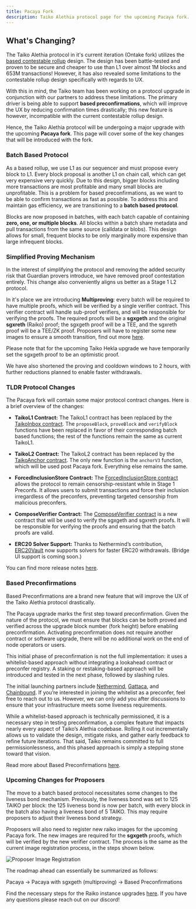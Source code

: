 ```yaml
---
title: Pacaya Fork
description: Taiko Alethia protocol page for the upcoming Pacaya fork.
---
```


## What's Changing?

The Taiko Alethia protocol in it's current iteration (Ontake fork) utilizes the [based contestable rollup](/taiko-alethia-protocol/protocol-design/contestable-rollup) design. The design has been battle-tested and proven to be secure and cheaper to use than L1 over almost 1M blocks and 653M transactions! However, it has also revealed some limitations to the contestable rollup design specifically with regards to UX.

With this in mind, the Taiko team has been working on a protocol upgrade in conjunction with our partners to address these limitations. The primary driver is being able to support **based preconfirmations**, which will improve the UX by reducing confirmation times drastically; this new feature is however, incompatible with the current contestable rollup design.

Hence, the Taiko Alethia protocol will be undergoing a major upgrade with the upcoming **Pacaya fork**. This page will cover some of the key changes that will be introduced with the fork.

### Batch Based Protocol

As a based rollup, we use L1 as our sequencer and must propose every block to L1. Every block proposal is another L1 on chain call, which can get very expensive very quickly. Due to this design, bigger blocks including more transactions are most profitable and many small blocks are unprofitable. This is a problem for based preconfirmations, as we want to be able to confirm transactions as fast as possible. To address this and maintain gas efficiency, we are transitioning to a **batch based protocol**.

Blocks are now proposed in batches, with each batch capable of containing **zero, one, or multiple blocks**. All blocks within a batch share metadata and pull transactions from the same source (calldata or blobs). This design allows for small, frequent blocks to be only marginally more expensive than large infrequent blocks.

### Simplified Proving Mechanism

In the interest of simplifying the protocol and removing the added security risk that Guardian provers introduce, we have removed proof contestation entirely. This change also conveniently aligns us better as a Stage 1 L2 protocol.

In it's place we are introducing **Multiproving**: every batch will be required to have multiple proofs, which will be verified by a single verifier contract. This verifier contract will handle sub-proof verifiers, and will be responsible for verifying the proofs. The required proofs will be a **sgxgeth** and the original **sgxreth** (Raiko) proof; the sgxgeth proof will be a TEE, and the sgxreth proof will be a TEE/ZK proof. Proposers will have to register some new images to ensure a smooth transition, find out more [here](/taiko-alethia-protocol/pacaya-fork/#upcoming-changes-for-proposers).

Please note that for the upcoming Taiko Hekla upgrade we have temporarily set the sgxgeth proof to be an optimistic proof.

We have also shortened the proving and cooldown windows to 2 hours, with further reductions planned to enable faster withdrawals.

### TLDR Protocol Changes

The Pacaya fork will contain some major protocol contract changes. Here is a brief overview of the changes:

- **TaikoL1 Contract:** The TaikoL1 contract has been replaced by the [TaikoInbox contract](https://github.com/taikoxyz/taiko-mono/blob/taiko-alethia-protocol-v2.2.0/packages/protocol/contracts/layer1/based/TaikoInbox.sol). The `proposeBlock`, `proveBlock` and `verifyBlock` functions have been replaced in favor of their corresponding batch based functions; the rest of the functions remain the same as current TaikoL1.

- **TaikoL2 Contract:** The TaikoL2 contract has been replaced by the [TaikoAnchor contract](https://github.com/taikoxyz/taiko-mono/blob/taiko-alethia-protocol-v2.2.0/packages/protocol/contracts/layer2/based/TaikoAnchor.sol). The only new function is the `anchorV3` function, which will be used post Pacaya fork. Everything else remains the same.

- **ForcedInclusionStore Contract:** The [ForcedInclusionStore contract](https://github.com/taikoxyz/taiko-mono/blob/taiko-alethia-protocol-v2.2.0/packages/protocol/contracts/layer1/forced-inclusion/ForcedInclusionStore.sol) allows the protocol to remain censorship-resistant while in Stage 1 Preconfs. It allows users to submit transactions and force their inclusion irregardless of the preconfers, preventing targeted censorship from malicious preconfers.

- **ComposeVerifier Contract:** The [ComposeVerifier contract](https://github.com/taikoxyz/taiko-mono/blob/taiko-alethia-protocol-v2.2.0/packages/protocol/contracts/layer1/verifiers/compose/ComposeVerifier.sol) is a new contract that will be used to verify the sgxgeth and sgxreth proofs. It will be responsible for verifying the proofs and ensuring that the batch proofs are valid.

- **ERC20 Solver Support:** Thanks to Nethermind’s contribution, [ERC20Vault](https://github.com/taikoxyz/taiko-mono/blob/taiko-alethia-protocol-v2.2.0/packages/protocol/contracts/shared/tokenvault/ERC20Vault.sol) now supports solvers for faster ERC20 withdrawals. (Bridge UI support is coming soon.)

You can find more release notes [here](https://github.com/taikoxyz/taiko-mono/releases/tag/taiko-alethia-protocol-v2.2.0).

### Based Preconfirmations

Based Preconfirmations are a brand new feature that will improve the UX of the Taiko Alethia protocol drastically.

The Pacaya upgrade marks the first step toward preconfirmation. Given the nature of the protocol, we must ensure that blocks can be both proved and verified across the upgrade block number (fork height) before enabling preconfirmation. Activating preconfirmation does not require another contract or software upgrade, there will be no additional work on the end of node operators or users.

This initial phase of preconfirmation is not the full implementation: it uses a whitelist-based approach without integrating a lookahead contract or preconfer registry. A staking or restaking-based approach will be introduced and tested in the next phase, followed by slashing rules.

The initial launching partners include [Nethermind](https://www.nethermind.io), [Gattaca](https://gattaca.com), and [Chainbound](https://chainbound.io). If you’re interested in joining the whitelist as a preconfer, feel free to reach out to us. However, we can only add you after discussions to ensure that your infrastructure meets some liveness requirements.

While a whitelist-based approach is technically permissioned, it is a necessary step in testing preconfirmation, a complex feature that impacts nearly every aspect of Taiko’s Alethia codebase. Rolling it out incrementally allows us to validate the design, mitigate risks, and gather early feedback to refine future iterations. That said, Taiko remains committed to full permissionlessness, and this phased approach is simply a stepping stone toward that vision.

Read more about Based Preconfirmations [here](/taiko-alethia-protocol/protocol-design/based-preconfirmation).

### Upcoming Changes for Proposers

The move to a batch based protocol necessitates some changes to the liveness bond mechanism. Previously, the liveness bond was set to 125 TAIKO per block: the 125 liveness bond is now per batch, with every block in the batch also having a liveness bond of 5 TAIKO. This may require proposers to adjust their liveness bond strategy.

Proposers will also need to register new raiko images for the upcoming Pacaya fork. The new images are required for the **sgxgeth** proofs, which will be verified by the new verifier contract. The process is the same as the current image registration process, in the steps shown below.

![Proposer Image Registration](~/assets/content/docs/taiko-alethia-protocol/raiko-registration-flow.webp)

The roadmap ahead can essentially be summarized as follows:

Pacaya -> Pacaya with sgxgeth (multiproving) -> Based Preconfirmations

Find the necessary steps for the Raiko instance upgrades [here](https://github.com/taikoxyz/raiko/blob/main/docs/README_Docker_and_RA.md). If you have any questions please reach out on our discord!
